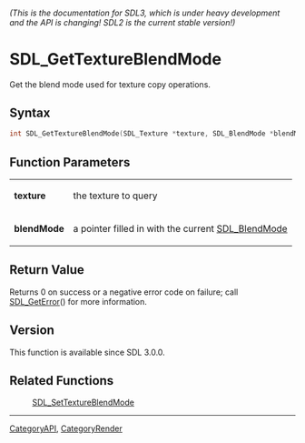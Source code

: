 ====== (This is the documentation for SDL3, which is under heavy development and the API is changing! SDL2 is the current stable version!) ======
= SDL_GetTextureBlendMode =

Get the blend mode used for texture copy operations.

== Syntax ==

<syntaxhighlight lang='c'>
int SDL_GetTextureBlendMode(SDL_Texture *texture, SDL_BlendMode *blendMode);
</syntaxhighlight>

== Function Parameters ==

{|
|'''texture'''
|the texture to query
|-
|'''blendMode'''
|a pointer filled in with the current [[SDL_BlendMode]]
|}

== Return Value ==

Returns 0 on success or a negative error code on failure; call
[[SDL_GetError]]() for more information.

== Version ==

This function is available since SDL 3.0.0.

== Related Functions ==

:[[SDL_SetTextureBlendMode]]

----
[[CategoryAPI]], [[CategoryRender]]


